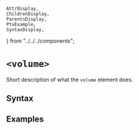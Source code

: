     AttrDisplay,
    ChildrenDisplay,
    ParentsDisplay,
    PtxExample,
    SyntaxDisplay,
} from "../../../components";

# `<volume>`

Short description of what the `volume` element does.

## Syntax

<SyntaxDisplay name="volume" />

## Examples

    